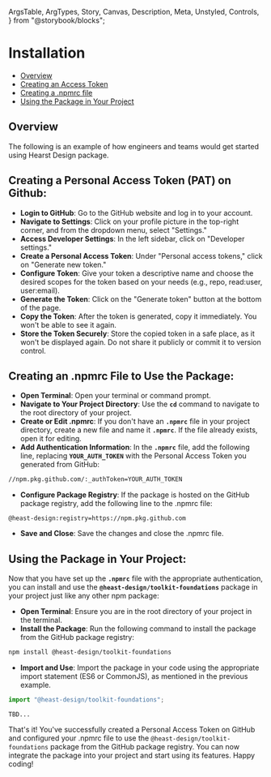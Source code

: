   ArgsTable,
  ArgTypes,
  Story,
  Canvas,
  Description,
  Meta,
  Unstyled,
  Controls,
} from "@storybook/blocks";

<Unstyled>

<Meta title="Getting Started" />

# Installation

- [Overview](#overview)
- [Creating an Access Token](#gh-pat)
- [Creating a .npmrc file](#npmrc)
- [Using the Package in Your Project](#using-the-package)

## Overview

The following is an example of how engineers and teams would get started using Hearst
Design package.

## Creating a Personal Access Token (PAT) on Github:

- **Login to GitHub**: Go to the GitHub website and log in to your account.
- **Navigate to Settings**: Click on your profile picture in the top-right corner, and from the dropdown menu, select "Settings."
- **Access Developer Settings**: In the left sidebar, click on "Developer settings."
- **Create a Personal Access Token**: Under "Personal access tokens," click on "Generate new token."
- **Configure Token**: Give your token a descriptive name and choose the desired scopes for the token based on your needs (e.g., repo, read:user, user:email).
- **Generate the Token**: Click on the "Generate token" button at the bottom of the page.
- **Copy the Token**: After the token is generated, copy it immediately. You won't be able to see it again.
- **Store the Token Securely**: Store the copied token in a safe place, as it won't be displayed again. Do not share it publicly or commit it to version control.

## Creating an .npmrc File to Use the Package:

- **Open Terminal**: Open your terminal or command prompt.
- **Navigate to Your Project Directory**: Use the **`cd`** command to navigate to the root directory of your project.
- **Create or Edit .npmrc**: If you don't have an **`.npmrc`** file in your project directory, create a new file and name it **`.npmrc`**. If the file already exists, open it for editing.
- **Add Authentication Information**: In the **`.npmrc`** file, add the following line, replacing **`YOUR_AUTH_TOKEN`** with the Personal Access Token you generated from GitHub:

```zsh
//npm.pkg.github.com/:_authToken=YOUR_AUTH_TOKEN
```

- **Configure Package Registry**: If the package is hosted on the GitHub package registry, add the following line to the .npmrc file:

```
@heast-design:registry=https://npm.pkg.github.com
```

- **Save and Close**: Save the changes and close the .npmrc file.

## Using the Package in Your Project:

Now that you have set up the **`.npmrc`** file with the appropriate authentication, you can install and use the **`@heast-design/toolkit-foundations`** package in your project just like any other npm package:

- **Open Terminal**: Ensure you are in the root directory of your project in the terminal.
- **Install the Package**: Run the following command to install the package from the GitHub package registry:

```bash
npm install @heast-design/toolkit-foundations
```

- **Import and Use**: Import the package in your code using the appropriate import statement (ES6 or CommonJS), as mentioned in the previous example.

```js
import "@heast-design/toolkit-foundations";
```

```react
TBD...
```

That's it! You've successfully created a Personal Access Token on GitHub and configured your .npmrc file to use the `@heast-design/toolkit-foundations` package from the GitHub package registry. You can now integrate the package into your project and start using its features. Happy coding!

</Unstyled>
